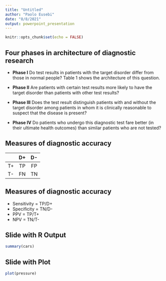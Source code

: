 ```yaml
---
title: "Untitled"
author: "Paolo Eusebi"
date: "8/8/2021"
output: powerpoint_presentation
---
```


```r
knitr::opts_chunk$set(echo = FALSE)
```

## Four phases in architecture of diagnostic research

- **Phase I** Do test results in patients with the target disorder differ from those in normal people? Table 1 shows the architecture of this question.

- **Phase II** Are patients with certain test results more likely to have the target disorder than patients with other test results?

- **Phase III** Does the test result distinguish patients with and without the target disorder among patients in whom it is clinically reasonable to suspect that the disease is present?

- **Phase IV** Do patients who undergo this diagnostic test fare better (in their ultimate health outcomes) than similar patients who are not tested?

## Measures of diagnostic accuracy


|    | D+ | D- |
|:--:|:--:|:--:|
| T+ | TP | FP |
| T- | FN | TN |


## Measures of diagnostic accuracy

- Sensitivity = TP/D+
- Specificity = TN/D-
- PPV = TP/T+
- NPV = TN/T-

## Slide with R Output

```r
summary(cars)
```

## Slide with Plot

```r
plot(pressure)
```

